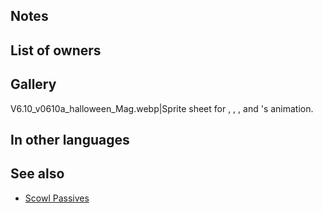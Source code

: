 {{Weapon Infobox
|tagid=SID_赤と青の奇なる鬼火
|intID=3280
|image=wep_ac060
|exclusive=1
|weaponType=Dragonstone
|cost=400
|might=16
|range=1
|cooldown=-1
|effect=Accelerates Special trigger (cooldown count-1). At start of combat, if unit's HP ≥ 25%, grants Atk+6 to unit and inflicts Atk-6 on foe during combat, neutralizes effects that guarantee foe's follow-up attacks, foe cannot make a follow-up attack, and also, if foe's attack can trigger their Special and unit's Res ≥ foe's Res+5 during combat, inflicts Special cooldown count+1 on foe before foe's first attack. (Cannot exceed the foe's maximum Special cooldown.) If foe's Range = 2, calculates damage using the lower of foe's Def or Res.
|statModifiers=0,16,0,0,0
|required=Flametongue
|properties=
}}
==Notes==
{{Temporary buffs}}
{{Temporary debuffs}}
{{Follow-up effect neutralization|guaranteeOnly=1}}
{{Prevent follow-up}}
{{CombatCooldownCount|+1}}
{{LowerDefRes}}
==List of owners==
{{Skill Hero List}}
==Gallery==
<gallery>
V6.10_v0610a_halloween_Mag.webp|Sprite sheet for {{St|Ghostly Lanterns}}, {{St|Moonlight Stone}}, {{St|Serenity Breath+}}, {{St|Starlight Stone}} and {{St|Surprise Breath+}}'s animation.
</gallery>
==In other languages==
{{OtherLanguages
|japanese=赤と青の奇なる鬼火
|german=Geisterlaternen
|spanishEU=Luces espectrales
|spanishLA=Luces espectrales
|french=Éclats spectraux
|italian=Fuoco fatuo
|chineseTW=紅與藍的奇怪鬼火
|portuguese=Luzes espectrais
}}
==See also==
{{See also skills|cond=Description LIKE '%neutralizes%guarantee foe_s follow-up%foe cannot make a follow-up%' OR Description LIKE '%foe cannot make a follow-up%neutralizes%guarantee foe_s follow-up%' OR Description LIKE '%if foe_s attack can trigger their Special%inflicts Special cooldown count+%on foe before foe_s first attack%' AND Exclusive='1'}}
* [[Skill families/A Passives#Scowl|Scowl Passives]]
{{Weapons Navbox}}